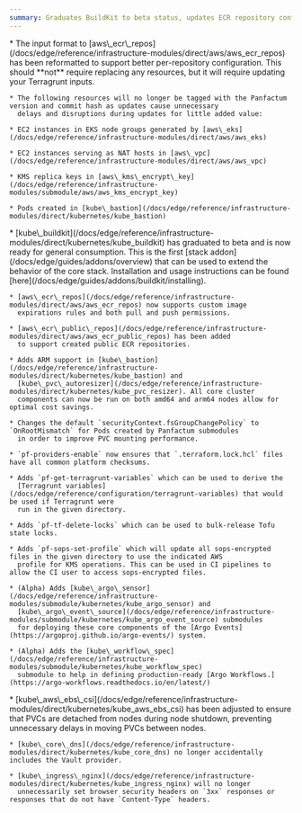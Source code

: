 ```yaml
---
summary: Graduates BuildKit to beta status, updates ECR repository configuration for better customization, adds Argo Events components, introduces several helpful CLI tools, and improves ARM support across core components.
---
```



<ChangelogEntry>
  <Fragment slot="breaking-changes">
    * The input format to [aws\_ecr\_repos](/docs/edge/reference/infrastructure-modules/direct/aws/aws_ecr_repos) has been
      reformatted to support better per-repository configuration. This should **not** require replacing any resources, but
      it will require updating your Terragrunt inputs.

    * The following resources will no longer be tagged with the Panfactum version and commit hash as updates cause unnecessary
      delays and disruptions during updates for little added value:

    * EC2 instances in EKS node groups generated by [aws\_eks](/docs/edge/reference/infrastructure-modules/direct/aws/aws_eks)

    * EC2 instances serving as NAT hosts in [aws\_vpc](/docs/edge/reference/infrastructure-modules/direct/aws/aws_vpc)

    * KMS replica keys in [aws\_kms\_encrypt\_key](/docs/edge/reference/infrastructure-modules/submodule/aws/aws_kms_encrypt_key)

    * Pods created in [kube\_bastion](/docs/edge/reference/infrastructure-modules/direct/kubernetes/kube_bastion)
  </Fragment>

  <Fragment slot="additions">
    * [kube\_buildkit](/docs/edge/reference/infrastructure-modules/direct/kubernetes/kube_buildkit) has graduated to beta
      and is now ready for general consumption. This is the first [stack addon](/docs/edge/guides/addons/overview) that
      can be used to extend the behavior of the core stack. Installation and usage instructions can be found
      [here](/docs/edge/guides/addons/buildkit/installing).

    * [aws\_ecr\_repos](/docs/edge/reference/infrastructure-modules/direct/aws/aws_ecr_repos) now supports custom image
      expirations rules and both pull and push permissions.

    * [aws\_ecr\_public\_repos](/docs/edge/reference/infrastructure-modules/direct/aws/aws_ecr_public_repos) has been added
      to support created public ECR repositories.

    * Adds ARM support in [kube\_bastion](/docs/edge/reference/infrastructure-modules/direct/kubernetes/kube_bastion) and
      [kube\_pvc\_autoresizer](/docs/edge/reference/infrastructure-modules/direct/kubernetes/kube_pvc_resizer). All core cluster
      components can now be run on both amd64 and arm64 nodes allow for optimal cost savings.

    * Changes the default `securityContext.fsGroupChangePolicy` to `OnRootMismatch` for Pods created by Panfactum submodules
      in order to improve PVC mounting performance.

    * `pf-providers-enable` now ensures that `.terraform.lock.hcl` files have all common platform checksums.

    * Adds `pf-get-terragrunt-variables` which can be used to derive the
      [Terragrunt variables](/docs/edge/reference/configuration/terragrunt-variables) that would be used if Terragrunt were
      run in the given directory.

    * Adds `pf-tf-delete-locks` which can be used to bulk-release Tofu state locks.

    * Adds `pf-sops-set-profile` which will update all sops-encrypted files in the given directory to use the indicated AWS
      profile for KMS operations. This can be used in CI pipelines to allow the CI user to access sops-encrypted files.

    * (Alpha) Adds [kube\_argo\_sensor](/docs/edge/reference/infrastructure-modules/submodule/kubernetes/kube_argo_sensor) and
      [kube\_argo\_event\_source](/docs/edge/reference/infrastructure-modules/submodule/kubernetes/kube_argo_event_source) submodules
      for deploying these core components of the [Argo Events](https://argoproj.github.io/argo-events/) system.

    * (Alpha) Adds the [kube\_workflow\_spec](/docs/edge/reference/infrastructure-modules/submodule/kubernetes/kube_workflow_spec)
      submodule to help in defining production-ready [Argo Workflows.](https://argo-workflows.readthedocs.io/en/latest/)
  </Fragment>

  <Fragment slot="fixes">
    * [kube\_aws\_ebs\_csi](/docs/edge/reference/infrastructure-modules/direct/kubernetes/kube_aws_ebs_csi) has been adjusted
      to ensure that PVCs are detached from nodes during node shutdown, preventing unnecessary delays in moving PVCs between
      nodes.

    * [kube\_core\_dns](/docs/edge/reference/infrastructure-modules/direct/kubernetes/kube_core_dns) no longer accidentally includes the Vault provider.

    * [kube\_ingress\_nginx](/docs/edge/reference/infrastructure-modules/direct/kubernetes/kube_ingress_nginx) will no longer
      unnecessarily set browser security headers on `3xx` responses or responses that do not have `Content-Type` headers.
  </Fragment>
</ChangelogEntry>
